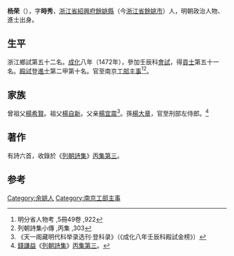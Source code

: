 {{Otheruses|other=名为楊榮的其他人物|楊榮 (消歧義)}}
{{Otheruses|other=名为杨时秀的其他人物|杨时秀}}

'''杨荣'''（{{bd|1439年||？}}），字'''時秀'''，[[浙江省|浙江省]][[紹興府|紹興府]][[餘姚縣|餘姚縣]]（今[[浙江省|浙江省]][[餘姚市|餘姚市]]）人，明朝政治人物、進士出身。

== 生平 ==
浙江鄉試第五十二名。[[成化|成化]]八年（1472年），參加壬辰科[[會試|會試]]，得[[貢士|貢士]]第五十一名。[[殿試|殿試]]登[[進士|進士]]第二甲第十名。官至南京[[工部|工部]][[主事|主事]]<ref>明分省人物考 ,5冊49卷 ,922</ref><ref>列朝詩集小傳 ,丙集 ,303</ref>。

== 家族 ==
曾祖父[[楊希賢|楊希賢]]。祖父[[楊自新|楊自新]]。父亲[[楊宜震|楊宜震]]<ref>《天一阁藏明代科举录选刊·登科录》（《成化八年壬辰科殿試金榜》）</ref>。孫[[楊大章|楊大章]]，官至刑部左侍郎。<ref>[[錢謙益|錢謙益]]《[[列朝詩集|列朝詩集]]》[[s:列朝詩集/丙03#楊主事榮_六首|丙集第三]]。</ref>

== 著作 ==
有詩六首，收錄於《[[列朝詩集|列朝詩集]]》[[s:列朝詩集/丙03#楊主事榮_六首|丙集第三]]。

==参考==
{{reflist}}

{{成化八年壬辰科殿試金榜}}

{{Authority control}}

{{DEFAULTSORT:Yang楊}}
[[Category:余姚人|Category:余姚人]]
[[Category:南京工部主事|Category:南京工部主事]]


{{明朝人物小作品}}
